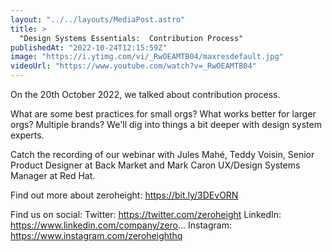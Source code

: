 ```yaml
---
layout: "../../layouts/MediaPost.astro"
title: >
  "Design Systems Essentials:  Contribution Process"
publishedAt: "2022-10-24T12:15:59Z"
image: "https://i.ytimg.com/vi/_RwOEAMTB04/maxresdefault.jpg"
videoUrl: "https://www.youtube.com/watch?v=_RwOEAMTB04"
---
```


On the 20th October 2022, we talked about contribution process.

What are some best practices for small orgs? What works better for larger orgs? Multiple brands? We'll dig into things a bit deeper with design system experts.

Catch the recording of our webinar with Jules Mahé, Teddy Voisin, Senior Product Designer at Back Market and Mark Caron UX/Design Systems Manager at Red Hat.

Find out more about zeroheight: https://bit.ly/3DEvORN

Find us on social:
Twitter: https://twitter.com/zeroheight
LinkedIn: https://www.linkedin.com/company/zero...
Instagram: https://www.instagram.com/zeroheighthq
